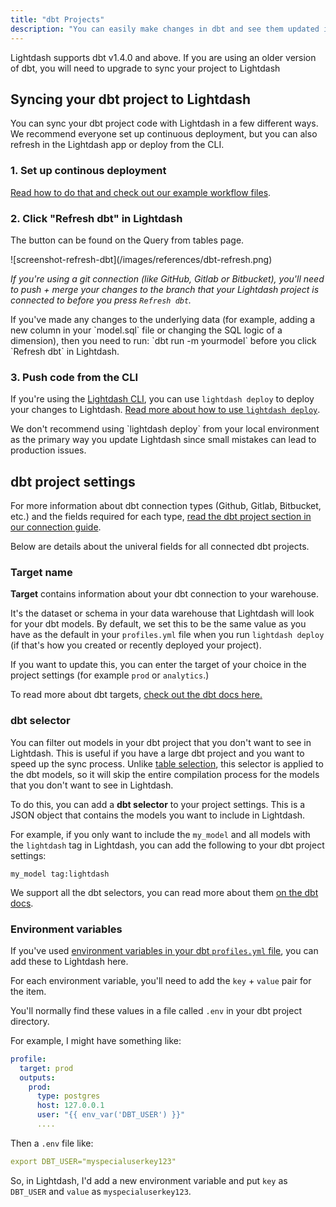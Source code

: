 ```yaml
---
title: "dbt Projects"
description: "You can easily make changes in dbt and see them updated in your Lightdash project."
---
```


<Info>
  Lightdash supports dbt v1.4.0 and above. If you are using an older version of dbt, you will need to upgrade to sync your project to Lightdash
</Info>


## Syncing your dbt project to Lightdash 

You can sync your dbt project code with Lightdash in a few different ways. We recommend everyone set up continuous deployment, but you can also refresh in the Lightdash app or deploy from the CLI.


### 1. Set up continous deployment

[Read how to do that and check out our example workflow files](/guides/cli/how-to-use-lightdash-deploy#automatically-deploy-your-changes-to-lightdash-using-a-github-action). 


### 2. Click "Refresh dbt" in Lightdash

The button can be found on the Query from tables page. 

<Frame>
  ![screenshot-refresh-dbt](/images/references/dbt-refresh.png)
</Frame>

_If you're using a git connection (like GitHub, Gitlab or Bitbucket), you'll need to push + merge your changes to the branch that your Lightdash project is connected to before you press `Refresh dbt`._

<Info>
If you've made any changes to the underlying data (for example, adding a new column in your `model.sql` file or changing the SQL logic of a dimension), then you need to run: `dbt run -m yourmodel` before you click `Refresh dbt` in Lightdash.
</Info>


### 3. Push code from the CLI

If you're using the [Lightdash CLI](/guides/cli/how-to-install-the-lightdash-cli), you can use `lightdash deploy` to deploy your changes to Lightdash. [Read more about how to use `lightdash deploy`](/guides/cli/how-to-use-lightdash-deploy).

<Warning>
  We don't recommend using `lightdash deploy` from your local environment as the primary way you update Lightdash since small mistakes can lead to production issues.
</Warning>


## dbt project settings

For more information about dbt connection types (Github, Gitlab, Bitbucket, etc.) and the fields required for each type, [read the dbt project section in our connection guide](https://docs.lightdash.com/get-started/setup-lightdash/connect-project#2-import-a-dbt-project).

Below are details about the univeral fields for all connected dbt projects.


### Target name

**Target** contains information about your dbt connection to your warehouse.

It's the dataset or schema in your data warehouse that Lightdash will look for your dbt models. By default, we set this to be the same value as you have as the default in your `profiles.yml` file when you run `lightdash deploy` (if that's how you created or recently deployed your project).

If you want to update this, you can enter the target of your choice in the project settings (for example `prod` or `analytics`.)

To read more about dbt targets, [check out the dbt docs here.](https://docs.getdbt.com/reference/dbt-jinja-functions/target)


### dbt selector

You can filter out models in your dbt project that you don't want to see in Lightdash. This is useful if you have a large
dbt project and you want to speed up the sync process. Unlike [table selection](https://docs.lightdash.com/guides/adding-tables-to-lightdash#limiting-the-tables-in-lightdash-using-dbt-tags), this selector is applied to the dbt models, so it will skip the entire compilation process for the models that you don't want to see in Lightdash.

To do this, you can add a **dbt selector** to your project settings. This is a JSON object that contains the models you want to include in Lightdash.

For example, if you only want to include the `my_model` and all models with the `lightdash` tag in Lightdash, you can add the following to your dbt project settings:

```console
my_model tag:lightdash
```

We support all the dbt selectors, you can read more about them [on the dbt docs](https://docs.getdbt.com/reference/node-selection/syntax#combining-state-and-result-selectors).


### Environment variables

If you've used [environment variables in your dbt `profiles.yml` file](https://docs.getdbt.com/reference/dbt-jinja-functions/env%5Fvar), you can add these to Lightdash here.

For each environment variable, you'll need to add the `key` + `value` pair for the item.

You'll normally find these values in a file called `.env` in your dbt project directory.

For example, I might have something like:

```yaml
profile:
  target: prod
  outputs:
    prod:
      type: postgres
      host: 127.0.0.1
      user: "{{ env_var('DBT_USER') }}"
      ....
```

Then a `.env` file like:

```yaml
export DBT_USER="myspecialuserkey123"
```

So, in Lightdash, I'd add a new environment variable and put `key` as `DBT_USER` and `value` as `myspecialuserkey123`.
